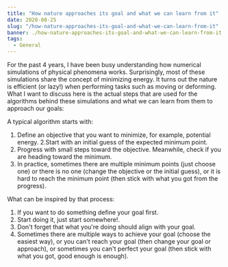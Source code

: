 ```yaml
---
title: "How nature approaches its goal and what we can learn from it"
date: 2020-08-25
slug: "/how-nature-approaches-its-goal-and-what-we-can-learn-from-it"
banner: ./how-nature-approaches-its-goal-and-what-we-can-learn-from-it.jpg
tags:
  - General
---
```


For the past 4 years, I have been busy understanding how numerical simulations of physical phenomena works. Surprisingly, most of these simulations share the concept of minimizing energy. It turns out the nature is efficient (or lazy!) when performing tasks such as moving or deforming. What I want to discuss here is the actual steps that are used for the algorithms behind these simulations and what we can learn from them to approach our goals:

A typical algorithm starts with:
1. Define an objective that you want to minimize, for example, potential energy.
2.Start with an initial guess of the expected minimum point.
3. Progress with small steps toward the objective. Meanwhile, check if you are heading toward the minimum.
4. In practice, sometimes there are multiple minimum points (just choose one) or there is no one (change the objective or the initial guess), or it is hard to reach the minimum point (then stick with what you got from the progress).

What can be inspired by that process:
1. If you want to do something define your goal first.
2. Start doing it, just start somewhere!.
3. Don't forget that what you're doing should align with your goal.
4. Sometimes there are multiple ways to achieve your goal (choose the easiest way), or you can't reach your goal (then change your goal or approach), or sometimes you can't perfect your goal (then stick with what you got, good enough is enough).
